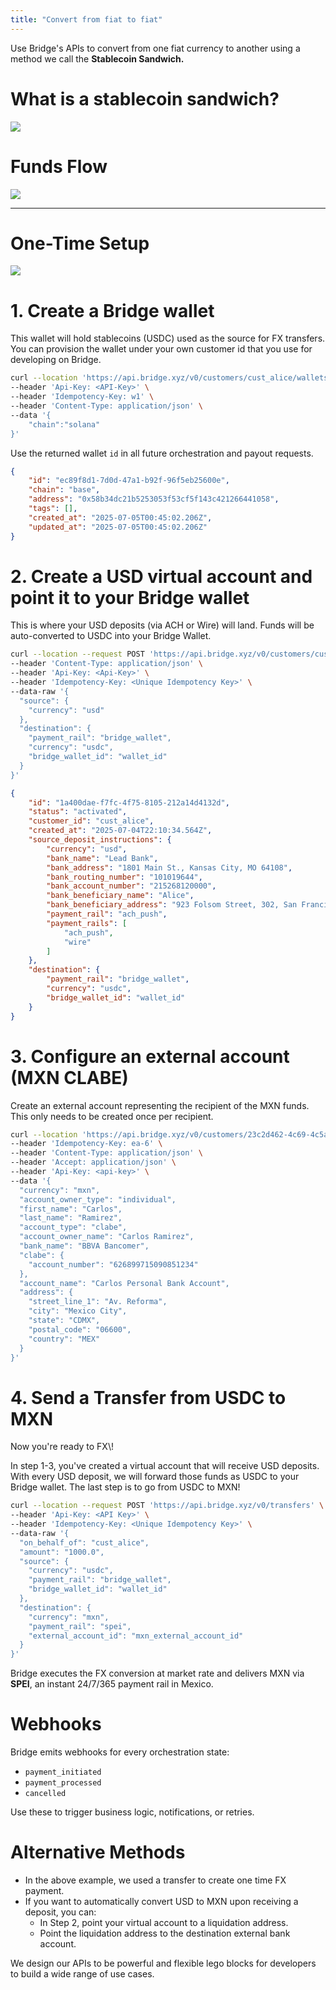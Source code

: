 ```yaml
---
title: "Convert from fiat to fiat"
---
```


Use Bridge's APIs to convert from one fiat currency to another using a method we call the **Stablecoin Sandwich.**

# What is a stablecoin sandwich?

![](https://files.readme.io/eeaa306977b407fb0e88e7f5fa35af9d1770427e257ddc824216f8bba0107d5e-image.png)

# Funds Flow

![](https://files.readme.io/720124437d1fcadf40b8dc98ecb91ce916ade0d576d57682105e89cf57f614c3-image.png)

---

# One-Time Setup

![](https://files.readme.io/130fa3ff6edc181acd3604c45d7308a2d14a62e1e3bd73c0cb175d9d67763803-image.png)

# 1. Create a Bridge wallet

This wallet will hold stablecoins (USDC) used as the source for FX transfers. You can provision the wallet under your own customer id that you use for developing on Bridge.

```bash Request expandable
curl --location 'https://api.bridge.xyz/v0/customers/cust_alice/wallets' \
--header 'Api-Key: <API-Key>' \
--header 'Idempotency-Key: w1' \
--header 'Content-Type: application/json' \
--data '{
    "chain":"solana"
}'
```

Use the returned wallet `id` in all future orchestration and payout requests.

```json Response expandable
{
    "id": "ec89f8d1-7d0d-47a1-b92f-96f5eb25600e",
    "chain": "base",
    "address": "0x58b34dc21b5253053f53cf5f143c421266441058",
    "tags": [],
    "created_at": "2025-07-05T00:45:02.206Z",
    "updated_at": "2025-07-05T00:45:02.206Z"
}
```

# 2. Create a USD virtual account and point it to your Bridge wallet

This is where your USD deposits (via ACH or Wire) will land. Funds will be auto-converted to USDC into your Bridge Wallet.

```bash Request expandable
curl --location --request POST 'https://api.bridge.xyz/v0/customers/cust_alice/virtual_accounts' \
--header 'Content-Type: application/json' \
--header 'Api-Key: <Api-Key>' \
--header 'Idempotency-Key: <Unique Idempotency Key>' \
--data-raw '{
  "source": {
    "currency": "usd"
  },
  "destination": {
    "payment_rail": "bridge_wallet",
    "currency": "usdc",
    "bridge_wallet_id": "wallet_id"
  }
}'
```

```json Response expandable
{
    "id": "1a400dae-f7fc-4f75-8105-212a14d4132d",
    "status": "activated",
    "customer_id": "cust_alice",
    "created_at": "2025-07-04T22:10:34.564Z",
    "source_deposit_instructions": {
        "currency": "usd",
        "bank_name": "Lead Bank",
        "bank_address": "1801 Main St., Kansas City, MO 64108",
        "bank_routing_number": "101019644",
        "bank_account_number": "215268120000",
        "bank_beneficiary_name": "Alice",
        "bank_beneficiary_address": "923 Folsom Street, 302, San Francisco, California 941070000, US",
        "payment_rail": "ach_push",
        "payment_rails": [
            "ach_push",
            "wire"
        ]
    },
    "destination": {
        "payment_rail": "bridge_wallet",
        "currency": "usdc",
        "bridge_wallet_id": "wallet_id"
    }
}
```

# 3. Configure an external account (MXN CLABE)

Create an external account representing the recipient of the MXN funds. This only needs to be created once per recipient.

```bash Request expandable
curl --location 'https://api.bridge.xyz/v0/customers/23c2d462-4c69-4c5a-b31a-88d035d7e8ae/external_accounts' \
--header 'Idempotency-Key: ea-6' \
--header 'Content-Type: application/json' \
--header 'Accept: application/json' \
--header 'Api-Key: <api-key>' \
--data '{
  "currency": "mxn",
  "account_owner_type": "individual",
  "first_name": "Carlos",
  "last_name": "Ramirez",
  "account_type": "clabe",
  "account_owner_name": "Carlos Ramirez",
  "bank_name": "BBVA Bancomer",
  "clabe": {
    "account_number": "626899715090851234"
  },
  "account_name": "Carlos Personal Bank Account",
  "address": {
    "street_line_1": "Av. Reforma",
    "city": "Mexico City",
    "state": "CDMX",
    "postal_code": "06600",
    "country": "MEX"
  }
}'
```

# 4. Send a Transfer from USDC to MXN

<Check>
  Now you're ready to FX\!
</Check>

In step 1-3, you've created a virtual account that will receive USD deposits. With every USD deposit, we will forward those funds as USDC to your Bridge wallet. The last step is to go from USDC to MXN\!

```bash Request expandable
curl --location --request POST 'https://api.bridge.xyz/v0/transfers' \
--header 'Api-Key: <API Key>' \
--header 'Idempotency-Key: <Unique Idempotency Key>' \
--data-raw '{
  "on_behalf_of": "cust_alice",
  "amount": "1000.0",
  "source": {
    "currency": "usdc",
    "payment_rail": "bridge_wallet",
    "bridge_wallet_id": "wallet_id"
  },
  "destination": {
    "currency": "mxn",
    "payment_rail": "spei",
    "external_account_id": "mxn_external_account_id"
  }
}'
```

Bridge executes the FX conversion at market rate and delivers MXN via **SPEI**, an instant 24/7/365 payment rail in Mexico.

# Webhooks

Bridge emits webhooks for every orchestration state:

- `payment_initiated`
- `payment_processed`
- `cancelled`

Use these to trigger business logic, notifications, or retries.

# Alternative Methods

- In the above example, we used a transfer to create one time FX payment.
- If you want to automatically convert USD to MXN upon receiving a deposit, you can:
  - In Step 2, point your virtual account to a liquidation address.
  - Point the liquidation address to the destination external bank account.

We design our APIs to be powerful and flexible lego blocks for developers to build a wide range of use cases.
